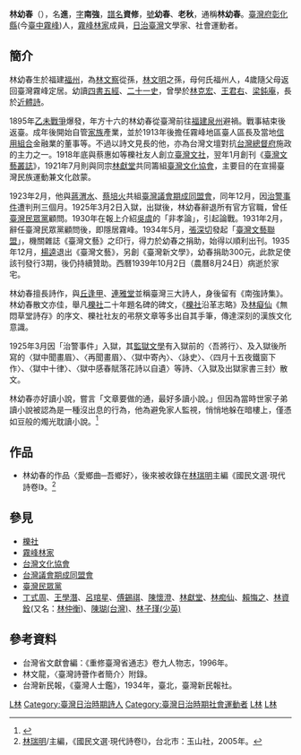 {{Infobox_Person
| name =林幼春
|image= Lim Iu-chhun (Jin-bun Hoe-chui).jpg
|box_width=
|occupation= 詩人
| period = 19世紀
|birth_name=
| other_names =林進、林資修、林南強
| Sex = 男
|birth_date={{birth date|1880|2|24}}
|birth_place={{QING-1862}}[[福建省_(清)|福建省]][[福州府|福州府]]
|death_date= {{death date and age|1939|8|24|1880|2|24}}
|death_place={{TWN-JPN}}[[台中州|台中州]][[大屯郡|大屯郡]][[霧峰庄|霧峰庄]]
| nationality = {{QING}}（1880年-1895年）<br>{{EOJ}}（1895年-1939年）
| residence =
| party = 
| religion =
| spouse = 
| relatives =伯祖父[[林文察|林文察]] 
|education= 私塾
| past =逃亡[[福建|福建]][[泉州|泉州]]<br>霧峰地區臺人區長<br>[[信用組合|信用組合]]金融業董事<br>創立[[臺灣文社|臺灣文社]]<br>[[臺灣文化協會|臺灣文化協會]]會員<br>[[臺灣議會期成同盟會|臺灣議會期成同盟會]]會員<br>囚犯<br>[[臺灣民眾黨_(1927年)|臺灣民眾黨]]顧問
| work = 《南強詩集》
| award = 
}}
'''林幼春'''（{{bd|1880年|2月24日|1939年|8月24日|catIdx=L林}}），名'''進'''，[[表字|字]]'''南強'''，[[譜名|譜名]]'''資修'''，[[號|號]]'''幼春'''、'''老秋'''，通稱'''林幼春'''。[[臺灣府|臺灣府]][[彰化縣_(清朝)|彰化縣]](今[[臺中市|臺中]][[霧峰區|霧峰]])人，[[霧峰林家|霧峰林家]]成員，[[日治臺灣|日治臺灣]]文學家、社會運動者。

==簡介==
林幼春生於福建[[福州|福州]]，為[[林文察|林文察]]從孫，[[林文明|林文明]]之孫，母何氏福州人，4歲隨父母返回臺灣霧峰定居。幼讀[[四書五經|四書五經]]、[[二十一史|二十一史]]，曾學於[[林克宏|林克宏]]、[[王君右|王君右]]、[[梁鈍庵|梁鈍庵]]，長於[[近體詩|近體詩]]。

1895年[[乙未戰爭|乙未戰爭]]爆發，年方十六的林幼春從臺灣前往[[福建|福建]][[泉州|泉州]]避禍。戰事結束後返臺。成年後開始自管[[家族|家族]]產業，並於1913年後擔任霧峰地區臺人區長及當地[[信用組合|信用組合]]金融業的董事等。不過以詩文見長的他，亦為台灣文壇對抗[[台灣總督府|台灣總督府]]施政的主力之一。1918年底與蔡惠如等櫟社友人創立[[臺灣文社|臺灣文社]]，翌年1月創刊《[[臺灣文藝叢誌|臺灣文藝叢誌]]》，1921年7月則與同宗[[林獻堂|林獻堂]]共同籌組[[臺灣文化協會|臺灣文化協會]]，主要目的在宣揚臺灣民族運動兼文化啟蒙。

1923年2月，他與[[蔣渭水|蔣渭水]]、[[蔡培火|蔡培火]]共組[[臺灣議會期成同盟會|臺灣議會期成同盟會]]，同年12月，因[[治警事件|治警事件]]遭判刑三個月。1925年3月2日入獄，出獄後，林幼春辭退所有官方官職，曾任[[臺灣民眾黨_(1927年)|臺灣民眾黨]]顧問。1930年在報上介紹[[吳虞|吳虞]]的「非孝論」，引起論戰。1931年2月，辭任臺灣民眾黨顧問後，即隱居霧峰。1934年5月，[[張深切|張深切]]發起「[[臺灣文藝聯盟|臺灣文藝聯盟]]」，機關雜誌《臺灣文藝》之印行，得力於幼春之捐助，始得以順利出刊。1935年12月，[[楊逵|楊逵]]退出《臺灣文藝》，另創《臺灣新文學》，幼春捐助300元，此款足使該刊發行3期，後仍持續贊助。西曆1939年10月2日（農曆8月24日）病逝於家宅。

林幼春擅長詩作，與[[丘逢甲|丘逢甲]]、[[連雅堂|連雅堂]]並稱臺灣三大詩人，身後留有《南強詩集》。林幼春散文亦佳，舉凡[[櫟社|櫟社]]二十年題名碑的碑文，《[[櫟社|櫟社]]沿革志略》及[[林癡仙|林癡仙]]《無悶草堂詩存》的序文、櫟社社友的弔祭文章等多出自其手筆，傳達深刻的漢族文化意識。

1925年3月因「治警事件」入獄，其[[監獄文學|監獄文學]]有入獄前的〈吾將行〉、及入獄後所寫的〈獄中聞畫眉〉、〈再聞畫眉〉、〈獄中寄內〉、〈詠史〉、〈四月十五夜鐵窗下作〉、〈獄中十律〉、〈獄中感春賦落花詩以自遺〉等詩、〈入獄及出獄家書三封〉散文。

林幼春亦好讀小說，嘗言「文章要做的通，最好多讀小說。」但因為當時世家子弟讀小說被認為是一種沒出息的行為，他為避免家人監視，悄悄地躲在暗樓上，僅憑如豆般的燭光耽讀小說。<ref>{{cite book |author1=葉榮鐘 |title=《臺灣人物群像》 |date=2000年8月 |location=臺中：晨星 |page=頁239-240}}</ref>

==作品==
*林幼春的作品〈愛鄉曲─吾鄉好〉，後來被收錄在[[林瑞明|林瑞明]]主編《國民文選‧現代詩卷I》。<ref>[[林瑞明|林瑞明]]/主編，《國民文選‧現代詩卷I》，台北市：玉山社，2005年。</ref>

==參見==
{{wikisourceshas|Author:林幼春}}
*[[櫟社|櫟社]]
*[[霧峰林家|霧峰林家]]
*[[台灣文化協會|台灣文化協會]]
*[[台灣議會期成同盟會|台灣議會期成同盟會]]
*[[臺灣民眾黨_(1927年)|臺灣民眾黨]]
* [[丁式周|丁式周]]、[[王學潛|王學潛]]、[[呂琯星|呂琯星]]、[[傅錫祺|傅錫祺]]、[[陳懷澄|陳懷澄]]、[[林獻堂|林獻堂]]、[[林痴仙|林痴仙]]、[[賴悔之|賴悔之]]、[[林資銓|林資銓]](又名：[[林仲衡|林仲衡]])、[[陳瑚(台灣)|陳瑚(台灣)]]、[[林子瑾|林子瑾(少英)]]

==參考資料==
*台灣省文獻會編：《重修臺灣省通志》卷九人物志，1996年。 
*林文龍，〈臺灣詩薈作者簡介〉附錄。 
*台灣新民報，《臺灣人士鑑》，1934年，臺北，臺灣新民報社。

{{霧峰林家}}
{{台灣漢詩詩人}}
[[Category:台灣日治時期企業家|L林]]
[[Category:臺灣日治時期詩人|Category:臺灣日治時期詩人]]
[[Category:臺灣日治時期社會運動者|Category:臺灣日治時期社會運動者]]
[[Category:臺灣男性詩人|L林]]
[[Category:霧峰林家|L林]]